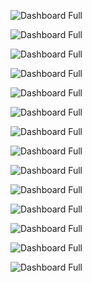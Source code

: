 <img
  className="block dark:block"
  src="/images/dashboard/full.jpg"
  alt="Dashboard Full"
/>  

<img
  className="block dark:block"
  src="/images/dashboard/time-range.jpg"
  alt="Dashboard Full"
/> 

<img
  className="block dark:block"
  src="/images/dashboard/db-instances.jpg"
  alt="Dashboard Full"
/> 

<img
  className="block dark:block"
  src="/images/dashboard/user-activity.jpg"
  alt="Dashboard Full"
/> 

<img
  className="block dark:block"
  src="/images/dashboard/connection-health.jpg"
  alt="Dashboard Full"
/> 

<img
  className="block dark:block"
  src="/images/dashboard/query-avg.jpg"
  alt="Dashboard Full"
/> 

<img
  className="block dark:block"
  src="/images/dashboard/longest-query.jpg"
  alt="Dashboard Full"
/> 

<img
  className="block dark:block"
  src="/images/dashboard/deadlocks.jpg"
  alt="Dashboard Full"
/> 

<img
  className="block dark:block"
  src="/images/dashboard/query-throtteling.jpg"
  alt="Dashboard Full"
/> 

<img
  className="block dark:block"
  src="/images/dashboard/query-throtteling.jpg"
  alt="Dashboard Full"
/> 

<img
  className="block dark:block"
  src="/images/dashboard/clients.jpg"
  alt="Dashboard Full"
/> 

<img
  className="block dark:block"
  src="/images/dashboard/caching.jpg"
  alt="Dashboard Full"
/> 

<img
  className="block dark:block"
  src="/images/dashboard/max-cpu.jpg"
  alt="Dashboard Full"
/> 

<img
  className="block dark:block"
  src="/images/dashboard/max-cpu.jpg"
  alt="Dashboard Full"
/> 